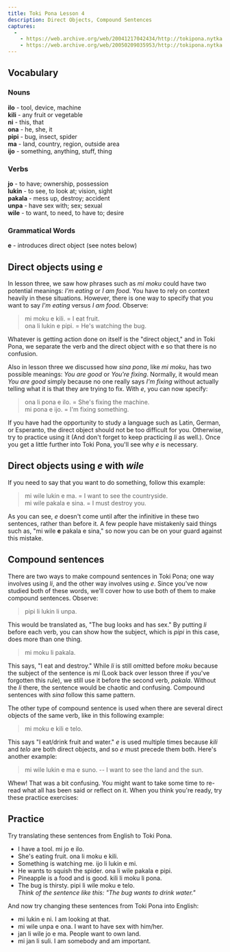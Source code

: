 ```yaml
---
title: Toki Pona Lesson 4
description: Direct Objects, Compound Sentences
captures:
  -
    - https://web.archive.org/web/20041217042434/http://tokipona.nytka.org:80/lesson/lesson4.html
    - https://web.archive.org/web/20050209035953/http://tokipona.nytka.org:80/lesson/lesson4.html
---
```

 

## Vocabulary
### Nouns 	
**ilo** - tool, device, machine  
**kili** - any fruit or vegetable  
**ni** - this, that  
**ona** - he, she, it  
**pipi** - bug, insect, spider  
**ma** - land, country, region, outside area  
**ijo** - something, anything, stuff, thing

### Verbs
**jo** - to have; ownership, possession  
**lukin** - to see, to look at; vision, sight  
**pakala** - mess up, destroy; accident  
**unpa** - have sex with; sex; sexual  
**wile** - to want, to need, to have to; desire

### Grammatical Words
**e** - introduces direct object (see notes below)

 

## Direct objects using _e_
In lesson three, we saw how phrases such as _mi moku_ could have two potential meanings: _I'm eating_ or _I am food_. You have to rely on context heavily in these situations. However, there is one way to specify that you want to say _I'm eating_ versus _I am food_. Observe:

> mi moku e kili. = I eat fruit.  
> ona li lukin e pipi. = He's watching the bug.

Whatever is getting action done on itself is the "direct object," and in Toki Pona, we separate the verb and the direct object with e so that there is no confusion.

Also in lesson three we discussed how _sina pona_, like _mi moku_, has two possible meanings: _You are good_ or _You're fixing_. Normally, it would mean _You are good_ simply because no one really says _I'm fixing_ without actually telling what it is that they are trying to fix. With _e_, you can now specify:

> ona li pona e ilo. = She's fixing the machine.  
> mi pona e ijo. = I'm fixing something.

If you have had the opportunity to study a language such as Latin, German, or Esperanto, the direct object should not be too difficult for you. Otherwise, try to practice using it (And don't forget to keep practicing _li_ as well.). Once you get a little further into Toki Pona, you'll see why _e_ is necessary.

 

## Direct objects using _e_ with _wile_
If you need to say that you want to do something, follow this example:

> mi wile lukin e ma. = I want to see the countryside.  
> mi wile pakala e sina. = I must destroy you.

As you can see, _e_ doesn't come until after the infinitive in these two sentences, rather than before it. A few people have mistakenly said things such as, "mi wile **e** pakala e sina," so now you can be on your guard against this mistake.

 

## Compound sentences
There are two ways to make compound sentences in Toki Pona; one way involves using _li_, and the other way involves using _e_. Since you've now studied both of these words, we'll cover how to use both of them to make compound sentences. Observe:
> pipi li lukin li unpa.  

This would be translated as, "The bug looks and has sex." By putting _li_ before each verb, you can show how the subject, which is _pipi_ in this case, does more than one thing.
> mi moku li pakala.  

This says, "I eat and destroy." While _li_ is still omitted before _moku_ because the subject of the sentence is _mi_ (Look back over lesson three if you've forgotten this rule), we still use it before the second verb, _pakala_. Without the _li_ there, the sentence would be chaotic and confusing. Compound sentences with _sina_ follow this same pattern.

The other type of compound sentence is used when there are several direct objects of the same verb, like in this following example:
> mi moku e kili e telo.  

This says "I eat/drink fruit and water." _e_ is used multiple times because _kili_ and _telo_ are both direct objects, and so _e_ must precede them both. Here's another example:

> mi wile lukin e ma e suno. -- I want to see the land and the sun.  

Whew! That was a bit confusing. You might want to take some time to re-read what all has been said or reflect on it. When you think you're ready, try these practice exercises:

 

## Practice
Try translating these sentences from English to Toki Pona.


- I have a tool. <Spoiler>mi jo e ilo.</Spoiler>  
- She's eating fruit. <Spoiler>ona li moku e kili.</Spoiler>  
- Something is watching me. <Spoiler>ijo li lukin e mi.</Spoiler>  
- He wants to squish the spider. <Spoiler>ona li wile pakala e pipi.</Spoiler>  
- Pineapple is a food and is good. <Spoiler>kili li moku li pona.</Spoiler>  
- The bug is thirsty. <Spoiler>pipi li wile moku e telo.</Spoiler>  
*Think of the sentence like this: "The bug wants to drink water."*

And now try changing these sentences from Toki Pona into English:
- mi lukin e ni. <Spoiler> I am looking at that.</Spoiler>
- mi wile unpa e ona. <Spoiler> I want to have sex with him/her.</Spoiler>
- jan li wile jo e ma. <Spoiler> People want to own land.</Spoiler>
- mi jan li suli. <Spoiler> I am somebody and am important.</Spoiler>

